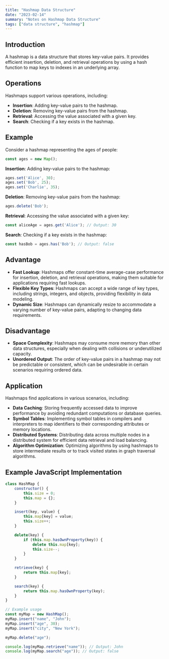 ```yaml
---
title: "Hashmap Data Structure"
date: "2023-02-14"
summary: "Notes on Hashmap Data Structure"
tags: ["data structure", "hashmap"]
---
```


## Introduction
A hashmap is a data structure that stores key-value pairs. It provides efficient insertion, deletion, and retrieval operations by using a hash function to map keys to indexes in an underlying array.

## Operations
Hashmaps support various operations, including:
- **Insertion**: Adding key-value pairs to the hashmap.
- **Deletion**: Removing key-value pairs from the hashmap.
- **Retrieval**: Accessing the value associated with a given key.
- **Search**: Checking if a key exists in the hashmap.

## Example
Consider a hashmap representing the ages of people:
```javascript
const ages = new Map();
```

**Insertion**: Adding key-value pairs to the hashmap:
```javascript
ages.set('Alice', 30);
ages.set('Bob', 25);
ages.set('Charlie', 35);
```

**Deletion**: Removing key-value pairs from the hashmap:
```javascript
ages.delete('Bob');
```

**Retrieval**: Accessing the value associated with a given key:
```javascript
const aliceAge = ages.get('Alice'); // Output: 30
```

**Search**: Checking if a key exists in the hashmap:
```javascript
const hasBob = ages.has('Bob'); // Output: false
```

## Advantage
- **Fast Lookup**: Hashmaps offer constant-time average-case performance for insertion, deletion, and retrieval operations, making them suitable for applications requiring fast lookups.
- **Flexible Key Types**: Hashmaps can accept a wide range of key types, including strings, integers, and objects, providing flexibility in data modeling.
- **Dynamic Size**: Hashmaps can dynamically resize to accommodate a varying number of key-value pairs, adapting to changing data requirements.

## Disadvantage
- **Space Complexity**: Hashmaps may consume more memory than other data structures, especially when dealing with collisions or underutilized capacity.
- **Unordered Output**: The order of key-value pairs in a hashmap may not be predictable or consistent, which can be undesirable in certain scenarios requiring ordered data.

## Application
Hashmaps find applications in various scenarios, including:
- **Data Caching**: Storing frequently accessed data to improve performance by avoiding redundant computations or database queries.
- **Symbol Tables**: Implementing symbol tables in compilers and interpreters to map identifiers to their corresponding attributes or memory locations.
- **Distributed Systems**: Distributing data across multiple nodes in a distributed system for efficient data retrieval and load balancing.
- **Algorithm Optimization**: Optimizing algorithms by using hashmaps to store intermediate results or to track visited states in graph traversal algorithms.

## Example JavaScript Implementation
```javascript
class HashMap {
    constructor() {
        this.size = 0;
        this.map = {};
    }

    insert(key, value) {
        this.map[key] = value;
        this.size++;
    }

    delete(key) {
        if (this.map.hasOwnProperty(key)) {
            delete this.map[key];
            this.size--;
        }
    }

    retrieve(key) {
        return this.map[key];
    }

    search(key) {
        return this.map.hasOwnProperty(key);
    }
}

// Example usage
const myMap = new HashMap();
myMap.insert("name", "John");
myMap.insert("age", 30);
myMap.insert("city", "New York");

myMap.delete("age");

console.log(myMap.retrieve("name")); // Output: John
console.log(myMap.search("age")); // Output: false
```
